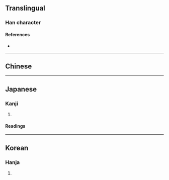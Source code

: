 {{character info/new}}
{{also|寫|写}}
==Translingual==

===Han character===
{{Han char|rn=14|rad=冖|as=12|sn=14|four=|canj=BHXF|ids=⿱冖舄}}

====References====
* {{Han ref|kx=0131.071|dj=0294.030|hdz=10306.031|uh=51A9|ud=20905}}

----

==Chinese==
{{zh-see|寫}}

----

==Japanese==

===Kanji===
{{ja-kanji|grade=|rs=冖12}}

# {{defn|lang=ja|sort=冖12}}

====Readings====
{{ja-readings|goon=[[しゃ]] (sha)|kanon=[[しゃ]] (sha)|kun=[[うつす]] (utsusu), [[かきうつす]] (kakiutsusu)}}

----

==Korean==

===Hanja===
{{ko-hanja|hangeul=사|rv=sa|mr=sa}}

# {{defn|lang=ko|sort=冖12}}